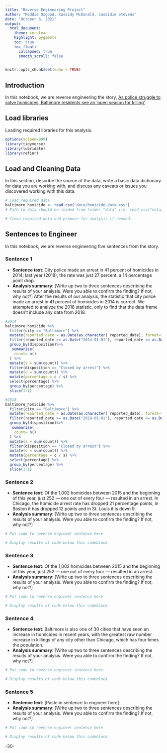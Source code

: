 ```yaml
---
title: "Reverse Engineering Project"
author: "Maddie Osgood, Kassidy McDonald, Cassidie Stevens"
date: "October 6, 2021"
output:
  html_document:
    theme: cerulean
    highlight: pygments
    toc: true
    toc_float:
      collapsed: true
      smooth_scroll: false
---
```


```r
knitr::opts_chunk$set(echo = TRUE)
```

## Introduction 

In this notebook, we are reverse engineering the story, [As police struggle to solve homicides, Baltimore residents see an 'open season for killing'](https://www.washingtonpost.com/investigations/as-police-struggle-to-solve-homicides-baltimore-residents-see-an-open-season-for-killing/2018/12/26/7ee561e4-fb24-11e8-8c9a-860ce2a8148f_story.html)

## Load libraries

Loading required libraries for this analysis.

```r
options(scipen=999)
library(tidyverse)
library(lubridate)
library(refinr)
```

## Load and Cleaning Data

In this section, describe the source of the data, write a basic data dictionary for data you are working with, and discuss any caveats or issues you discovered working with this data. 

```r
# Load required data
baltimore_homicide <- read_csv("data/homicide-data.csv")
# Path to data should be loaded from folder "data" i.e. read_csv("data/name_of_data.csv")

# Clean required data and prepare for analysis if needed. 


```

## Sentences to Engineer
In this notebook, we are reverse engineering five sentences from the story.

### Sentence 1

* **Sentence text**: City police made an arrest in 41 percent of homicides in 2014; last year (2018), the rate was just 27 percent, a 14 percentage point drop.
* **Analysis summary**: [Write up two to three sentences describing the results of your analysis.  Were you able to confirm the finding? If not, why not?]
After the results of our analysis, the statistic that city police made an arrest in 41 percent of homicides in 2014 is correct. We attempted to analyze the 2018 statistic, only to find that the data frame doesn't include any data from 2018. 

```r
#2014
baltimore_homicide %>% 
  filter(city == "Baltimore") %>%
  mutate(reported_date = as.Date(as.character( reported_date), format="%Y%m%d")) %>%
  filter(reported_date >= as.Date("2014-01-01"), reported_date <= as.Date("2014-12-31")) %>%
  group_by(disposition)%>%
   summarise(
    count= n()
  ) %>%
  mutate(s = sum(count)) %>%
  filter(disposition == "Closed by arrest") %>%
  mutate(c = sum(count)) %>%
  mutate(percentage = c / s) %>%
  select(percentage) %>%
  group_by(percentage) %>%
  slice(1:1)

#2018
baltimore_homicide %>% 
  filter(city == "Baltimore") %>%
  mutate(reported_date = as.Date(as.character( reported_date), format="%Y%m%d")) %>%
  filter(reported_date >= as.Date("2018-01-01"), reported_date <= as.Date("2018-12-31")) %>%
  group_by(disposition)%>%
   summarise(
    count= n()
  ) %>%
  mutate(s = sum(count)) %>%
  filter(disposition == "Closed by arrest") %>%
  mutate(c = sum(count)) %>%
  mutate(percentage = c / s) %>%
  select(percentage) %>%
  group_by(percentage) %>%
  slice(1:1)

```

### Sentence 2

* **Sentence text**: Of the 1,002 homicides between 2015 and the beginning of this year, just 252 — one out of every four — resulted in an arrest. In Chicago, the homicide arrest rate has dropped 21 percentage points, in Boston it has dropped 12 points and in St. Louis it is down 9.
* **Analysis summary**: [Write up two to three sentences describing the results of your analysis.  Were you able to confirm the finding? If not, why not?]

```r
# Put code to reverse engineer sentence here

# Display results of code below this codeblock

```

### Sentence 3

* **Sentence text**:  Of the 1,002 homicides between 2015 and the beginning of this year, just 252 — one out of every four — resulted in an arrest. 
* **Analysis summary**: [Write up two to three sentences describing the results of your analysis.  Were you able to confirm the finding? If not, why not?]

```r
# Put code to reverse engineer sentence here

# Display results of code below this codeblock

```

### Sentence 4

* **Sentence text**: Baltimore is also one of 30 cities that have seen an increase in homicides in recent years, with the greatest raw number increase in killings of any city other than Chicago, which has four times the population.
* **Analysis summary**: [Write up two to three sentences describing the results of your analysis.  Were you able to confirm the finding? If not, why not?]

```r
# Put code to reverse engineer sentence here

# Display results of code below this codeblock

```

### Sentence 5

* **Sentence text**: [Paste in sentence to engineer here]
* **Analysis summary**: [Write up two to three sentences describing the results of your analysis.  Were you able to confirm the finding? If not, why not?]

```r
# Put code to reverse engineer sentence here

# Display results of code below this codeblock

```

-30-